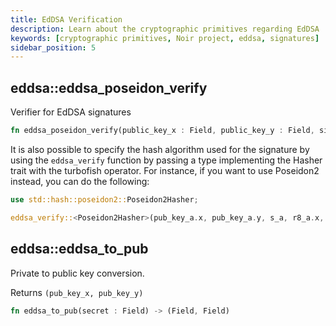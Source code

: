 ```yaml
---
title: EdDSA Verification
description: Learn about the cryptographic primitives regarding EdDSA
keywords: [cryptographic primitives, Noir project, eddsa, signatures]
sidebar_position: 5
---
```



## eddsa::eddsa_poseidon_verify

Verifier for EdDSA signatures

```rust
fn eddsa_poseidon_verify(public_key_x : Field, public_key_y : Field, signature_s: Field, signature_r8_x: Field, signature_r8_y: Field, message: Field) -> bool
```

It is also possible to specify the hash algorithm used for the signature by using the `eddsa_verify` function by passing a type implementing the Hasher trait with the turbofish operator. 
For instance, if you want to use Poseidon2 instead, you can do the following:
```rust
use std::hash::poseidon2::Poseidon2Hasher;

eddsa_verify::<Poseidon2Hasher>(pub_key_a.x, pub_key_a.y, s_a, r8_a.x, r8_a.y, msg);
```

<BlackBoxInfo to="../black_box_fns" />

## eddsa::eddsa_to_pub

Private to public key conversion.

Returns `(pub_key_x, pub_key_y)`

```rust
fn eddsa_to_pub(secret : Field) -> (Field, Field)
```

